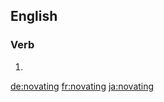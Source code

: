 ==English==

===Verb===
{{head|en}}

# {{present participle of|novate|lang=en}}

[[de:novating]]
[[fr:novating]]
[[ja:novating]]